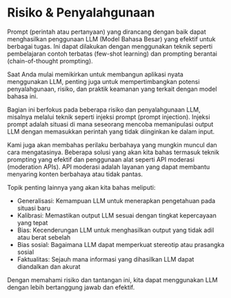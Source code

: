 
# Risiko & Penyalahgunaan


Prompt (perintah atau pertanyaan) yang dirancang dengan baik dapat menghasilkan penggunaan LLM (Model Bahasa Besar) yang efektif untuk berbagai tugas. Ini dapat dilakukan dengan menggunakan teknik seperti pembelajaran contoh terbatas (few-shot learning) dan prompting berantai (chain-of-thought prompting). 

Saat Anda mulai memikirkan untuk membangun aplikasi nyata menggunakan LLM, penting juga untuk mempertimbangkan potensi penyalahgunaan, risiko, dan praktik keamanan yang terkait dengan model bahasa ini.

Bagian ini berfokus pada beberapa risiko dan penyalahgunaan LLM, misalnya melalui teknik seperti injeksi prompt (prompt injection). Injeksi prompt adalah situasi di mana seseorang mencoba memanipulasi output LLM dengan memasukkan perintah yang tidak diinginkan ke dalam input. 

Kami juga akan membahas perilaku berbahaya yang mungkin muncul dan cara mengatasinya. Beberapa solusi yang akan kita bahas termasuk teknik prompting yang efektif dan penggunaan alat seperti API moderasi (moderation APIs). API moderasi adalah layanan yang dapat membantu menyaring konten berbahaya atau tidak pantas.

Topik penting lainnya yang akan kita bahas meliputi:
- Generalisasi: Kemampuan LLM untuk menerapkan pengetahuan pada situasi baru
- Kalibrasi: Memastikan output LLM sesuai dengan tingkat kepercayaan yang tepat
- Bias: Kecenderungan LLM untuk menghasilkan output yang tidak adil atau berat sebelah
- Bias sosial: Bagaimana LLM dapat memperkuat stereotip atau prasangka sosial
- Faktualitas: Sejauh mana informasi yang dihasilkan LLM dapat diandalkan dan akurat

Dengan memahami risiko dan tantangan ini, kita dapat menggunakan LLM dengan lebih bertanggung jawab dan efektif.

<ContentFileNames section="risks" lang="en"/>

